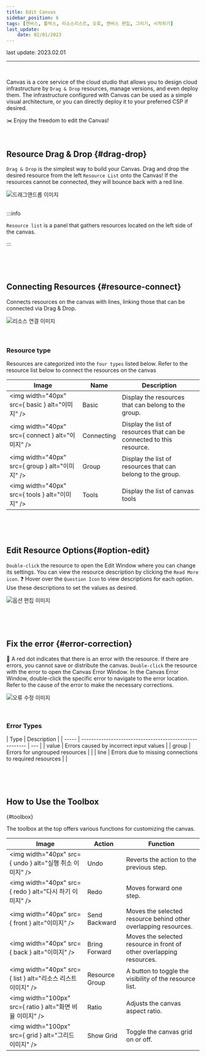 ```yaml
---
title: Edit Canvas
sidebar_position: 6
tags: [캔버스, 툴박스, 리소스리스트, 오류, 캔버스 편집, 그리기, 시작하기]
last_update:
    date: 02/01/2023
---
```



<span className="theme-doc-version-badge badge badge--secondary">
    last update: 2023.02.01
</span>

<hr />
<br />

Canvas is a <highlight color="#206FD6">core service of the cloud studio</highlight> that allows you to design cloud infrastructure by `Drag & Drop` resources, manage versions, and even deploy them.
The infrastructure configured with Canvas can be used as a simple visual architecture, or you can directly deploy it to your preferred CSP if desired.

✂️ Enjoy the freedom to edit the Canvas!

<p>&nbsp;</p>

## Resource Drag & Drop {#drag-drop}

`Drag & Drop` is the simplest way to build your Canvas.
Drag and drop the desired resource from the left `Resource List` onto the Canvas!
If the resources cannot be connected, they will bounce back with a red line.

<div className={styles.imgWrap}>
    <img src={dragDrop} alt="드래그앤드롭 이미지" width={800} />
</div>

<br />

:::info

`Resource list` is a panel that gathers resources located on the left side of the canvas.

:::

<p>&nbsp;</p>
<p>&nbsp;</p>

## Connecting Resources {#resource-connect}

Connects resources on the canvas with lines, linking those that can be connected via Drag & Drop.

<div className={styles.imgWrap}>
    <img src={lineConnection} alt="리소스 연결 이미지" width={800} />
</div>

<br />
<br />

### Resource type

Resources are categorized into the `four types` listed below. Refer to the resource list below to connect the resources on the canvas

| Image                                             | Name       | Description                                                           |
| ------------------------------------------------- | ---------- | --------------------------------------------------------------------- |
| <img width="40px" src={ basic } alt="이미지" />   | Basic      | Display the resources that can belong to the group.                   |
| <img width="40px" src={ connect } alt="이미지" /> | Connecting | Display the list of resources that can be connected to this resource. |
| <img width="40px" src={ group } alt="이미지" />   | Group      | Display the list of resources that can belong to the group.           |
| <img width="40px" src={ tools } alt="이미지" />   | Tools      | Display the list of canvas tools                                      |

<p>&nbsp;</p>
<p>&nbsp;</p>

## Edit Resource Options{#option-edit}

`Double-click` the resource to open the Edit Window where you can change its settings.
You can view the resource description by clicking the `Read More icon`.
❓ Hover over the `Question Icon` to view descriptions for each option. Use these descriptions to set the values as desired.

<div className={styles.imgWrap}>
    <img src={edit} alt="옵션 편집 이미지" width={800} />
</div>

<p>&nbsp;</p>
<p>&nbsp;</p>

## Fix the error {#error-correction}

🔴 A red dot indicates that there is an error with the resource. <highlight color="#FF7272">If there are errors, you cannot save or distribute the canvas.</highlight>
`Double-click` the resource with the error to open the Canvas Error Window.
In the Canvas Error Window, double-click the specific error to navigate to the error location. Refer to the cause of the error to make the necessary corrections.

<div className={styles.imgWrap}>
    <img src={error} alt="오류 수정 이미지" width={800} />
</div>

<p>&nbsp;</p>

### Error Types

| Type  | Description                                             |
| ----- | ------------------------------------------------------- | --- |
| value | Errors caused by incorrect input values                 |
| group | Errors for ungrouped resources                          |     |
| line  | Errors due to missing connections to required resources |     |

<p>&nbsp;</p>
<p>&nbsp;</p>

## How to Use the Toolbox

{#toolbox}

The toolbox at the top offers various functions for customizing the canvas.

| Image                                                        | Action         | Function                                                             |
| ------------------------------------------------------------ | -------------- | -------------------------------------------------------------------- |
| <img width="40px" src={ undo } alt="실행 취소 이미지" />     | Undo           | Reverts the action to the previous step.                             |
| <img width="40px" src={ redo } alt="다시 하기 이미지" />     | Redo           | Moves forward one step.                                              |
| <img width="40px" src={ front } alt="이미지" />              | Send Backward  | Moves the selected resource behind other overlapping resources.      |
| <img width="40px" src={ back } alt="이미지" />               | Bring Forward  | Moves the selected resource in front of other overlapping resources. |
| <img width="40px" src={ list } alt="리소스 리스트 이미지" /> | Resource Group | A button to toggle the visibility of the resource list.              |
| <img width="100px" src={ ratio } alt="화면 비율 이미지" />   | Ratio          | Adjusts the canvas aspect ratio.                                     |
| <img width="100px" src={ grid } alt="그리드 이미지" />       | Show Grid      | Toggle the canvas grid on or off.                                    |
